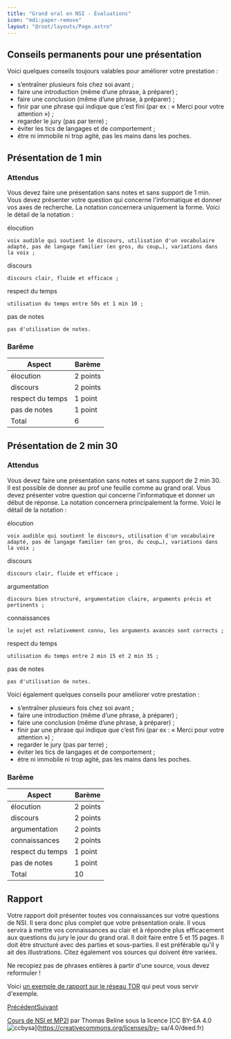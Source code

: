 ```yaml
---
title: "Grand oral en NSI - Évaluations"
icon: "mdi:paper-remove"
layout: "@root/layouts/Page.astro"
---
```


  


## Conseils permanents pour une présentation

Voici quelques conseils toujours valables pour améliorer votre prestation :

  * s’entraîner plusieurs fois chez soi avant ;
  * faire une introduction (même d’une phrase, à préparer) ;
  * faire une conclusion (même d’une phrase, à préparer) ;
  * finir par une phrase qui indique que c’est fini (par ex : « Merci pour votre attention ») ;
  * regarder le jury (pas par terre) ;
  * éviter les tics de langages et de comportement ;
  * étre ni immobile ni trop agité, pas les mains dans les poches.

## Présentation de 1 min

### Attendus

Vous devez faire une présentation sans notes et sans support de 1 min. Vous
devez présenter votre question qui concerne l'informatique et donner vos axes
de recherche. La notation concernera uniquement la forme. Voici le détail de
la notation :

élocution

    voix audible qui soutient le discours, utilisation d'un vocabulaire adapté, pas de langage familier (en gros, du coup…), variations dans la voix ;
  
discours

    discours clair, fluide et efficace ;
  
respect du temps

    utilisation du temps entre 50s et 1 min 10 ;
  
pas de notes

    pas d'utilisation de notes.
  

### Barême

Aspect | Barème  
---|---  
élocution | 2 points  
discours | 2 points  
respect du temps | 1 point  
pas de notes | 1 point  
Total | 6  
  
## Présentation de 2 min 30

### Attendus

Vous devez faire une présentation sans notes et sans support de 2 min 30. Il
est possible de donner au prof une feuille comme au grand oral. Vous devez
présenter votre question qui concerne l'informatique et donner un début de
réponse. La notation concernera principalement la forme. Voici le détail de la
notation :

élocution

    voix audible qui soutient le discours, utilisation d'un vocabulaire adapté, pas de langage familier (en gros, du coup…), variations dans la voix ;
  
discours

    discours clair, fluide et efficace ;
  
argumentation

    discours bien structuré, argumentation claire, arguments précis et pertinents ;
  
connaissances

    le sujet est relativement connu, les arguments avancés sont corrects ;
  
respect du temps

    utilisation du temps entre 2 min 15 et 2 min 35 ;
  
pas de notes

    pas d'utilisation de notes.
  

Voici également quelques conseils pour améliorer votre prestation :

  * s’entraîner plusieurs fois chez soi avant ;
  * faire une introduction (même d’une phrase, à préparer) ;
  * faire une conclusion (même d’une phrase, à préparer) ;
  * finir par une phrase qui indique que c’est fini (par ex : « Merci pour votre attention ») ;
  * regarder le jury (pas par terre) ;
  * éviter les tics de langages et de comportement ;
  * étre ni immobile ni trop agité, pas les mains dans les poches.

### Barême

Aspect | Barème  
---|---  
élocution | 2 points  
discours | 2 points  
argumentation | 2 points  
connaissances | 2 points  
respect du temps | 1 point  
pas de notes | 1 point  
Total | 10  
  
## Rapport

Votre rapport doit présenter toutes vos connaissances sur votre questions de
NSI. Il sera donc plus complet que votre présentation orale. Il vous servira à
mettre vos connaissances au clair et à répondre plus efficacement aux
questions du jury le jour du grand oral. Il doit faire entre 5 et 15 pages. Il
doit être structuré avec des parties et sous-parties. Il est préférable qu'il
y ait des illustrations. Citez également vos sources qui doivent être variées.

Ne recopiez pas de phrases entières à partir d'une source, vous devez
reformuler !

Voici [un exemple de rapport sur le réseau
TOR](/files/Presentation_de_TOR.pdf) qui peut vous servir d'exemple.

[Précédent](planning)[Suivant](exemples)

[Cours de NSI et MP2I](https://kxs.fr/cours/) par Thomas Beline sous la
licence [CC BY-SA 4.0
![ccbysa](//cours/ccbysa.svg)](https://creativecommons.org/licenses/by-
sa/4.0/deed.fr)

